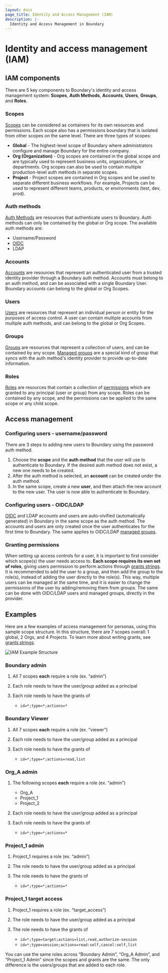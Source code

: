 ```yaml
---
layout: docs
page_title: Identity and Access Management (IAM)
description: |-
  Identity and Access Management in Boundary
---
```


# Identity and access management (IAM)
## IAM components
There are 5 key components to Boundary's identity and access management system: **Scopes**, **Auth Methods**, **Accounts**, **Users**, **Groups**, and **Roles**.

### Scopes
[Scopes](/boundary/docs/concepts/domain-model/scopes) can be considered as containers for its own resources and permissions. Each scope also has a permissions boundary that is isolated from other scopes on the same level. There are three types of scopes:
- **Global** - The highest-level scope of Boundary where administrators configure and manage Boundary for the entire company.
- **Org (Organization)** - Org scopes are contained in the global scope and are typically used to represent business units, organizations, or departments.
Org scopes can also be used to contain multiple production-level auth methods in separate scopes.
- **Project** - Project scopes are contained in Org scopes and be used to separate different business workflows. For example, Projects can be used to represent different teams, products, or environments (test, dev, prod).

### Auth methods
[Auth Methods](/boundary/docs/concepts/domain-model/auth-methods) are resources that authenticate users to
Boundary. Auth methods can only be contained by the global or Org scope. The available auth methods are:
- Username/Password
- [OIDC](/boundary/tutorials/identity-management/oidc-auth)
- LDAP

### Accounts
[Accounts](/boundary/docs/concepts/domain-model/accounts) are resources that represent an authenticated user from a trusted identity provider through a Boundary auth method. Accounts must belong to an auth method, and can be associated with a single Boundary User. Boundary accounts can belong to the global or Org Scopes.

### Users
[Users](/boundary/docs/concepts/domain-model/users) are resources that represent an individual person or entity for the purposes of
access control. A user can contain multiple accounts from multiple auth methods, and can belong to the global or Org Scopes.

### Groups
[Groups](/boundary/docs/concepts/domain-model/groups) are resources that represent a collection of users, and can be contained by any
scope. [Managed groups](/boundary/docs/concepts/domain-model/managed-groups) are a special kind of group that syncs with the auth
method's identity provider to provide up-to-date information.

### Roles
[Roles](/boundary/docs/concepts/domain-model/roles) are resources that contain a collection of
[permissions](/boundary/docs/concepts/security/permissions) which are granted to any principal (user or group) from any scope. Roles
can be contained by any scope, and the permissions can be applied to the same scope or any child scope.

## Access management
### Configuring users - username/password
There are 3 steps to adding new users to Boundary using the password auth method.
1. Choose the **scope** and the **auth method** that the user will use to authenticate to Boundary. If the desired auth method does not exist, a new one needs
to be created.
2. After the auth method is selected, an **account** can be created under the auth method.
3. In the same scope, create a new **user**, and then attach the new account to the new user. The user is now able to authenticate to Boundary.

### Configuring users - OIDC/LDAP
[OIDC](/boundary/tutorials/identity-management/oidc-auth) and LDAP accounts and users are auto-vivified (automatically generated) in Boundary in the same scope
as the auth method. The accounts and users are only created once the user authenticates for the first time to Boundary. The same applies to OIDC/LDAP
[managed groups](/boundary/tutorials/identity-management/oidc-idp-groups).

### Granting permissions
When setting up access controls for a user, it is important to first consider which scope(s) the user needs access to. **Each scope requires its own set of roles**,
giving users permission to perform actions through [grants strings](/boundary/docs/concepts/security/permissions/grants).
It is recommended to add the user to a group, and then add the group to the role(s), instead of adding the user directly to the role(s). This way, multiple users can
be managed at the same time, and it is easier to
change the permissions of the user by adding/removing them from groups. The same can be done with OIDC/LDAP users and managed groups, directly in the provider.

## Examples
Here are a few examples of access management for personas, using this sample scope structure. In this structure, there are 7 scopes overall: 1 global, 2 Orgs, and 4
Projects. To learn more about writing grants, see [grants strings](/boundary/docs/concepts/security/permissions/grants).

![IAM Example Structure](/img/iam-example-structure.png)

### Boundary admin
1. All 7 scopes **each** require a role (ex. “admin”)
2. Each role needs to have the user/group added as a principal
3. Each role needs to have the grants of

   - &#32; `id=*;type=*;actions=*`

### Boundary Viewer
1. All 7 scopes **each** require a role (ex. “viewer”)
2. Each role needs to have the user/group added as a principal
3. Each role needs to have the grants of

   - &#32; `id=*;type=*;actions=read,list`

### Org_A admin
1. The following scopes **each** require a role (ex. “admin”)
    - Org_A
    - Project_1
    - Project_2
2. Each role needs to have the user/group added as a principal
3. Each role needs to have the grants of

   - &#32; `id=*;type=*;actions=*`

### Project_1 admin
1. Project_1 requires a role (ex. “admin”)
2. The role needs to have the user/group added as a principal
3. The role needs to have the grants of

   - &#32; `id=*;type=*;actions=*`

### Project_1 target access
1. Project_1 requires a role (ex. “target_access”)
2. The role needs to have the user/group added as a principal
3. The role needs to have the grants of

   - &#32; `id=*;type=target;actions=list,read,authorize-session`
   - &#32; `id=*;type=session;actions=read:self,cancel:self,list`

<Tip>
You can use the same roles across “Boundary Admin”, “Org_A Admin”, and “Project_1 Admin” since the scopes and grants are the same. The only difference is
the users/groups that are added to each role.
</Tip>
